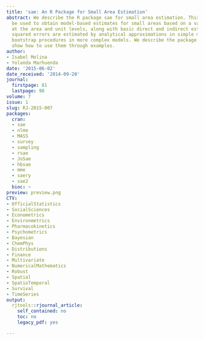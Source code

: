 ```yaml
---
title: 'sae: An R Package for Small Area Estimation'
abstract: We describe the R package sae for small area estimation. This package can
  be used to obtain model-based estimates for small areas based on a variety of models
  at the area and unit levels, along with basic direct and indirect estimates. Mean
  squared errors are estimated by analytical approximations in simple models and applying
  bootstrap procedures in more complex models. We describe the package functions and
  show how to use them through examples.
author:
- Isabel Molina
- Yolanda Marhuenda
date: '2015-06-02'
date_received: '2014-09-20'
journal:
  firstpage: 81
  lastpage: 98
volume: 7
issue: 1
slug: RJ-2015-007
packages:
  cran:
  - sae
  - nlme
  - MASS
  - survey
  - sampling
  - rsae
  - JoSae
  - hbsae
  - mme
  - saery
  - sae2
  bioc: ~
preview: preview.png
CTV:
- OfficialStatistics
- SocialSciences
- Econometrics
- Environmetrics
- Pharmacokinetics
- Psychometrics
- Bayesian
- ChemPhys
- Distributions
- Finance
- Multivariate
- NumericalMathematics
- Robust
- Spatial
- SpatioTemporal
- Survival
- TimeSeries
output:
  rjtools::rjournal_article:
    self_contained: no
    toc: no
    legacy_pdf: yes

---
```

